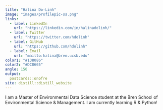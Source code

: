 ```yaml
---
title: "Halina Do-Linh"
image: "images/profilepic-ss.png"
links:
  - label: LinkedIn
    url: "https://linkedin.com/in/halinadolinh/"
  - label: Twitter
    url: "https://twitter.com/hdolinh"
  - label: GitHub
    url: "https://github.com/hdolinh"
  - label: Email
    url: "mailto:halina@bren.ucsb.edu"
color1: "#138086"
color2: "#DC8665"
angle: 150
output:
  postcards::onofre 
site: distill::distill_website
---
```

 
I am a Master of Environmental Data Science student at the Bren School of Environmental Science & Management. I am currently learning R & Python! 

